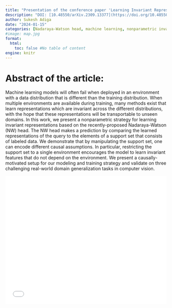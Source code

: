 ```yaml
---
title: "Presentation of the conference paper 'Learning Invariant Representations with a Nonparametric Nadaraya-Watson Head'"
description: "DOI: [10.48550/arXiv.2309.13377](https://doi.org/10.48550/arXiv.2309.13377){target='_blank'}"
author: Sukesh Adiga
date: "2024-01-15"
categories: [Nadaraya-Watson head, machine learning, nonparametric invariant representation]
#image: map.jpg
format:
  html:
    toc: false #No table of content
engine: knitr
---
```


# Abstract of the article:

Machine learning models will often fail when deployed in an environment with a data distribution that is different than the training distribution. When multiple environments are available during training, many methods exist that learn representations which are invariant across the different distributions, with the hope that these representations will be transportable to unseen domains. In this work, we present a nonparametric strategy for learning invariant representations based on the recently-proposed Nadaraya-Watson (NW) head. The NW head makes a prediction by comparing the learned representations of the query to the elements of a support set that consists of labeled data. We demonstrate that by manipulating the support set, one can encode different causal assumptions. In particular, restricting the support set to a single environment encourages the model to learn invariant features that do not depend on the environment. We present a causally-motivated setup for our modeling and training strategy and validate on three challenging real-world domain generalization tasks in computer vision. 


![](../../pdfs/2024_01_15_sukesh_NWhead.pdf){width=100% height=400}